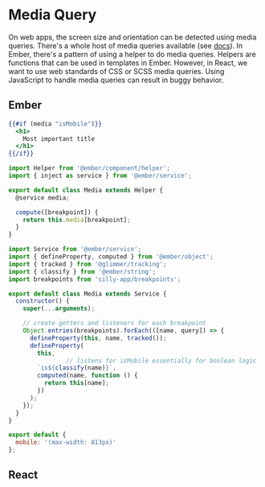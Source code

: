 # Media Query

On web apps, the screen size and orientation can be detected using media queries. There's a whole host of media queries available (see [docs](https://developer.mozilla.org/en-US/docs/Web/CSS/Media_Queries/Using_media_queries)). In Ember, there's a pattern of using a helper to do media queries. Helpers are functions that can be used in templates in Ember. However, in React, we want to use web standards of CSS or SCSS media queries. Using JavaScript to handle media queries can result in buggy behavior.

## Ember 

```hbs showLineNumbers title="template.hbs"
{{#if (media "isMobile")}}
  <h1>
    Most important title
  </h1>
{{/if}}
```

```js title="app/helpers/media.js" showLineNumbers
import Helper from '@ember/component/helper';
import { inject as service } from '@ember/service';

export default class Media extends Helper {
  @service media;

  compute([breakpoint]) {
    return this.media[breakpoint];
  }
}
```

```js title="app/services/media.js" showLineNumbers
import Service from '@ember/service';
import { defineProperty, computed } from '@ember/object';
import { tracked } from '@glimmer/tracking';
import { classify } from '@ember/string';
import breakpoints from 'silly-app/breakpoints';

export default class Media extends Service {
  constructor() {
    super(...arguments);

    // create getters and listeners for each breakpoint
    Object.entries(breakpoints).forEach(([name, query]) => {
      defineProperty(this, name, tracked());
      defineProperty(
        this,
				// listens for isMobile essentially for boolean logic
        `is${classify(name)}`,
        computed(name, function () {
          return this[name];
        })
      );
    });
  }
}
```

```js title="app/breakpoints.js" showLineNumbers
export default {
  mobile: '(max-width: 813px)'
};
```


## React
